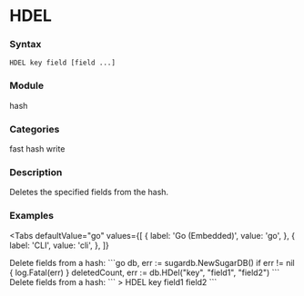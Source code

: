 
# HDEL

### Syntax
```
HDEL key field [field ...]
```

### Module
<span className="acl-category">hash</span>

### Categories 
<span className="acl-category">fast</span>
<span className="acl-category">hash</span>
<span className="acl-category">write</span>


### Description 
Deletes the specified fields from the hash.

### Examples

<Tabs
  defaultValue="go"
  values={[
    { label: 'Go (Embedded)', value: 'go', },
    { label: 'CLI', value: 'cli', },
  ]}
>
  <TabItem value="go">
    Delete fields from a hash:
    ```go
    db, err := sugardb.NewSugarDB()
    if err != nil {
      log.Fatal(err)
    }
    deletedCount, err := db.HDel("key", "field1", "field2")
    ```
  </TabItem>
  <TabItem value="cli">
    Delete fields from a hash:
    ```
    > HDEL key field1 field2
    ```
  </TabItem>
</Tabs>
